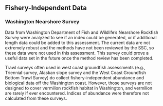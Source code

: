 ## Fishery-Independent Data

### Washington Nearshore Survey
Data from Washington Department of Fish and Wildlife’s Nearshore Rockfish Survey were analyzed to see if an index could be generated, or if additional length data could be added to this assessment.  The current data are not extremely robust and the methods have not been reviewed by the SSC, so these data were not used in this assessment.  This survey could prove a useful data set in the future once the method review has been completed.

Trawl surveys often used in west coast groundfish assessments (e.g., Triennial survey, Alaskan slope survey and the West Coast Groundfish Bottom Trawl Survey) do collect fishery-independent abundance and biological data off the Washington coast. However, those surveys are not designed to cover vermilion rockfish habitat in Washington, and vermilion are rarely if ever encountered. Indices of abundance were therefore not calculated from these surveys. 

